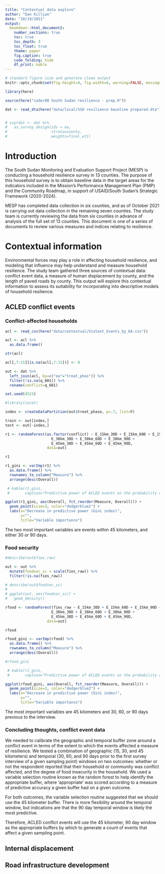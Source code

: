 ```yaml
---
title: "Contextual data explore"
author: "Dan Killian"
date: "10/19/2021"
output: 
  bookdown::html_document2:
    number_sections: true
    toc: true
    toc_depth: 3
    toc_float: true
    theme: paper
    fig.caption: true
    code_folding: hide
    df_print: kable
---
```


```r
# standard figure size and generate clean output
knitr::opts_chunk$set(fig.height=4, fig.width=6, warning=FALSE, message=FALSE, cache=TRUE, error=T, echo=T)

library(here)

source(here("code/00 South Sudan resilience - prep.R"))

dat <- read_dta(here("data/local/SSD resilience baseline prepared.dta"))


# svyrdat <- dat %>%
#   as_survey_design(ids = ea,
#                    strata=county,
#                    weights=final_wt1)
```

# Introduction

The South Sudan Monitoring and Evaluation Support Project (MESP) is conducting a household resilience survey in 13 counties. The purpose of this household survey is to obtain baseline data in the target areas for the indicators included in the Mission's Performance Management Plan (PMP) and the Community Roadmap, in support of USAID/South Sudan's Strategic Framework (2020-2024).

MESP has completed data collection in six counties, and as of October 2021 is carrying out data collection in the remaining seven counties. The study team is currently reviewing the data from six counties in advance of analysis of the full set of 13 counties. This document is one of a series of documents to review various measures and indices relating to resilience.

# Contextual information

Environmental forces may play a role in affecting household resilience, and modeling that influence may help understand and measure household resilience. The study team gathered three sources of contextual data: conflict event data, a measure of human displacement by county, and the length of paved roads by county. This output will explore this contextual information to assess its suitability for incorporating into descriptive models of household resilience. 

## ACLED conflict events

### Conflict-affected households 


```r

acl <- read_csv(here("data/contextual/Violent_Events_by_EA.csv")) 

acl <- acl %>%
  as.data.frame()

str(acl)

```

```r

acl[,7:15][is.na(acl[,7:15])] <- 0

out <- dat %>%
  left_join(acl, by=c("ea"="treat_phas")) %>%
  filter(!is.na(q_601)) %>%
  rename(conflict=q_601)


```

```r

set.seed(4523)

#library(caret)

index <- createDataPartition(out$treat_phase, p=.7, list=F)

train <- out[index,]
test <- out[-index,]

r1 <- randomForest(as.factor(conflict) ~ E_15km_30D + E_15km_60D + E_15km_90D + 
                     E_30km_30D + E_30km_60D + E_30km_90D +
                     E_45km_30D + E_45km_60D + E_45km_90D,
                   data=out)

r1

```

```r

r1_gini <- varImp(r1) %>%
  as.data.frame() %>%
  rownames_to_column("Measure") %>%
  arrange(desc(Overall))

 # kable(r1_gini,
 #       caption="Predictive power of ACLED events on the probability of a survey respondent reporting that their community is conflict-affected")
```

```r

ggplot(r1_gini, aes(Overall, fct_reorder(Measure, Overall))) + 
  geom_point(size=3, color="dodgerblue2") + 
  labs(x="Decrease in predictive power (Gini index)",
       y="",
       title="Variable importance")
```

The two most important variables are events within 45 kilometers, and either 30 or 90 days.

### Food security

```r

#describe(out$fies_raw)

out <- out %>%
  mutate(foodsec_sc = scale(fies_raw)) %>%
  filter(!is.na(fies_raw))

# describe(out$foodsec_sc)
# 
# ggplot(out, aes(foodsec_sc)) + 
#   geom_density()

rfood <- randomForest(fies_raw ~ E_15km_30D + E_15km_60D + E_15km_90D + 
                     E_30km_30D + E_30km_60D + E_30km_90D +
                     E_45km_30D + E_45km_60D + E_45km_90D,
                   data=out)

rfood

```
```r

rfood_gini <- varImp(rfood) %>%
  as.data.frame() %>%
  rownames_to_column("Measure") %>%
  arrange(desc(Overall))

#rfood_gini

 # kable(r1_gini,
 #       caption="Predictive power of ACLED events on the probability of a survey respondent reporting that their community is conflict-affected")
```

```r

ggplot(rfood_gini, aes(Overall, fct_reorder(Measure, Overall))) + 
  geom_point(size=3, color="dodgerblue2") + 
  labs(x="Decrease in predictive power (Gini index)",
       y="",
       title="Variable importance")
```

The most important variables are 45 kilometers and 30, 60, or 90 days previous to the interview. 

### Concluding thoughts, conflict event data

We needed to calibrate the geographic and temporal buffer zone around a conflict event in terms of the extent to which the events affected a measure of resilience. We tested a combination of geographic (15, 30, and 45 kilometers) and temporal (30, 60, and 90 days prior to the first survey interview of a given sampling point) windows on two outcomes: whether or not the respondent reported that their household or community was conflict affected, and the degree of food insecurity in the household. We used a variable selection routine known as the random forest to help identify the appropriate buffer, where 'appropriate' was scored according to a measure of predictive accuracy a given buffer had on a given outcome. 

For both outcomes, the variable selection routine suggested that we should use the 45 kilometer buffer. There is more flexibility around the temporal window, but indications are that the 90 day temporal window is likely the most predictive. 

Therefore, ACLED conflict events will use the 45 kilometer, 90 day window as the appropriate buffers by which to generate a count of events that affect a given sampling point. 

## Internal displacement


## Road infrastructure development


